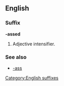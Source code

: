 ==English==
===Suffix===
'''-assed'''
# {{context|slang|vulgar}} Adjective intensifier.

===See also===
*[[-ass]]

[[Category:English suffixes]]